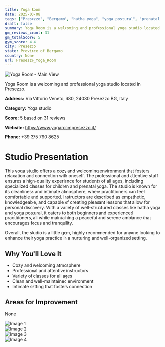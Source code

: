 ```yaml
---
title: Yoga Room
date: 2025-03-08
tags: ["Presezzo", "Bergamo", "hatha yoga", "yoga postural", "prenatal yoga", "intimate", "welcoming", "Presezzo"]  
draft: false
summary: Yoga Room is a welcoming and professional yoga studio located in Presezzo.
gm_reviews_count: 31
gm_totalScore: 5
gym_score: 4.4
city: Presezzo
state: Province of Bergamo
country: None
url: Presezzo_Yoga_Room
---
```


<div className="aspect-[16/9] relative my-8">
  <img 
    src="https://lh5.googleusercontent.com/p/AF1QipMfYE68O7d8QqR1ReHoGX_SpAFSxmmgdzBmBVyr=w1920-h1080-k-no"
    alt="Yoga Room - Main View"
    className="object-cover absolute inset-0 w-full h-full rounded-lg"
  />
</div>

Yoga Room is a welcoming and professional yoga studio located in Presezzo.

**Address:** Via Vittorio Veneto, 680, 24030 Presezzo BG, Italy

**Category:** Yoga studio

**Score:** 5 based on 31 reviews

**Website:** https://www.yogaroompresezzo.it/

**Phone:** +39 375 790 8625

# Studio Presentation

This yoga studio offers a cozy and welcoming environment that fosters relaxation and connection with oneself. The professional and attentive staff ensures a high-quality experience for students of all ages, including specialized classes for children and prenatal yoga. The studio is known for its cleanliness and intimate atmosphere, where practitioners can feel comfortable and supported. Instructors are described as empathetic, knowledgeable, and capable of creating pleasant lessons that allow for personal discovery. With a variety of well-structured classes like hatha yoga and yoga postural, it caters to both beginners and experienced practitioners, all while maintaining a peaceful and serene ambiance that encourages focus and tranquility.

Overall, the studio is a little gem, highly recommended for anyone looking to enhance their yoga practice in a nurturing and well-organized setting.

## Why You'll Love It

- Cozy and welcoming atmosphere
- Professional and attentive instructors
- Variety of classes for all ages
- Clean and well-maintained environment
- Intimate setting that fosters connection

## Areas for Improvement

None

<div className="grid grid-cols-1 xl:grid-cols-2 gap-4 my-8">
<div className="aspect-[4/3] relative"><img src="https://lh5.googleusercontent.com/p/AF1QipM1-yPTWOzUVauIe_ZDiruUKnAiDywQeDZyXjUj=w1920-h1080-k-no" alt="Image 1" className="object-cover absolute inset-0 w-full h-full rounded-lg" /></div>
<div className="aspect-[4/3] relative"><img src="https://lh5.googleusercontent.com/p/AF1QipN_v42zEIqrBqbZFI0dLdXHuv-tNBMSgaRt_VaM=w1920-h1080-k-no" alt="Image 2" className="object-cover absolute inset-0 w-full h-full rounded-lg" /></div>
<div className="aspect-[4/3] relative"><img src="https://lh5.googleusercontent.com/p/AF1QipPqVKBwXc4DpvawjqSyMNFHXvsAt2FG-EbeL34D=w1920-h1080-k-no" alt="Image 3" className="object-cover absolute inset-0 w-full h-full rounded-lg" /></div>
<div className="aspect-[4/3] relative"><img src="https://lh5.googleusercontent.com/p/AF1QipPz8lKB3y53ypbfPNhoHBGAcCCU3pOJ7eWdulYm=w1920-h1080-k-no" alt="Image 4" className="object-cover absolute inset-0 w-full h-full rounded-lg" /></div>
</div>